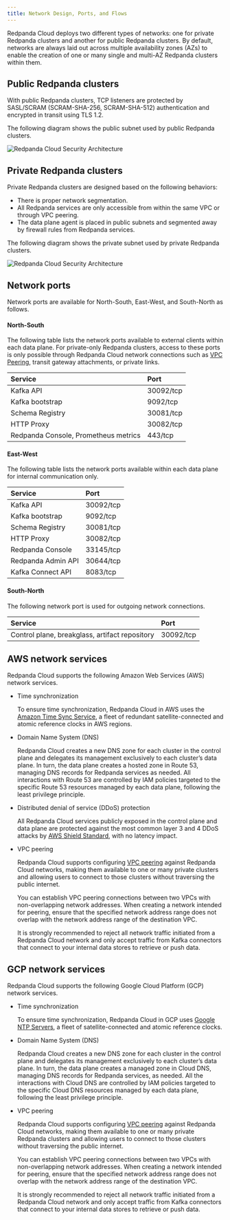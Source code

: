 ```yaml
---
title: Network Design, Ports, and Flows
---
```


<head>
    <meta name="title" content="Redpanda Cloud Network Design, Ports, and Flows  | Redpanda Docs"/>
    <meta name="description" content="Learn about Redpanda Cloud network design, including ports, and flows."/>
    <link rel="canonical" href="https://docs.redpanda.com/docs/deploy/deployment-option/cloud/security/cloud-security-network/" />
</head>

Redpanda Cloud deploys two different types of networks: one for private Redpanda
clusters and another for public Redpanda clusters. By default, networks are always
laid out across multiple availability zones (AZs) to enable the creation of one or
many single and multi-AZ Redpanda clusters within them.

## Public Redpanda clusters

With public Redpanda clusters, TCP listeners are protected by SASL/SCRAM
(SCRAM-SHA-256, SCRAM-SHA-512) authentication and encrypted in transit using TLS 1.2.

The following diagram shows the public subnet used by public Redpanda clusters.

![Redpanda Cloud Security Architecture](../../../../../static/img/cloud-public-networks.png)

## Private Redpanda clusters

Private Redpanda clusters are designed based on the following behaviors:

- There is proper network segmentation.
- All Redpanda services are only accessible from within the same VPC or through
  VPC peering.
- The data plane agent is placed in public subnets and segmented away by
  firewall rules from Redpanda services.

The following diagram shows the private subnet used by private Redpanda clusters.

![Redpanda Cloud Security Architecture](../../../../../static/img/cloud-private-network.png)

## Network ports

Network ports are available for North-South, East-West, and South-North as follows.

#### North-South

The following table lists the network ports available to external clients within
each data plane. For private-only Redpanda clusters, access to these ports is
only possible through Redpanda Cloud network connections such as [VPC Peering](../../vpc-peering),
transit gateway attachments, or private links.

| Service                                | Port                      |
| :--------------------------------------| :------------------------ |
| Kafka API                              | 30092/tcp                 |
| Kafka bootstrap                        | 9092/tcp                  |
| Schema Registry                        | 30081/tcp                 |
| HTTP Proxy                             | 30082/tcp                 |
| Redpanda Console, Prometheus metrics   | 443/tcp                   |

#### East-West

The following table lists the network ports available within each data plane for
internal communication only.

| Service                                | Port                      |
| :--------------------------------------| :------------------------ |
| Kafka API                              | 30092/tcp                 |
| Kafka bootstrap                        | 9092/tcp                  |
| Schema Registry                        | 30081/tcp                 |
| HTTP Proxy                             | 30082/tcp                 |
| Redpanda Console                       | 33145/tcp                 |
| Redpanda Admin API                     | 30644/tcp                 |
| Kafka Connect API                      | 8083/tcp                  |

#### South-North

The following network port is used for outgoing network connections.

| Service                                         | Port                      |
| :-----------------------------------------------| :------------------------ |
| Control plane, breakglass, artifact repository  | 30092/tcp                 |

## AWS network services

Redpanda Cloud supports the following Amazon Web Services (AWS) network services.

- Time synchronization

  To ensure time synchronization, Redpanda Cloud in AWS uses
  the [Amazon Time Sync Service](https://aws.amazon.com/about-aws/whats-new/2017/11/introducing-the-amazon-time-sync-service/),
  a fleet of redundant satellite-connected and atomic reference clocks in AWS
  regions.

- Domain Name System (DNS)

  Redpanda Cloud creates a new DNS zone for each cluster in the control plane
  and delegates its management exclusively to each cluster’s data plane. In turn,
  the data plane creates a hosted zone in Route 53, managing DNS records for
  Redpanda services as needed. All interactions with Route 53 are controlled
  by IAM policies targeted to the specific Route 53 resources managed by each data
  plane, following the least privilege principle.

- Distributed denial of service (DDoS) protection

  All Redpanda Cloud services publicly exposed in the control plane and data plane
  are protected against the most common layer 3 and 4 DDoS attacks by
  [AWS Shield Standard](https://aws.amazon.com/shield/features/#AWS_Shield_Standard),
  with no latency impact.

- VPC peering

  Redpanda Cloud supports configuring [VPC peering](../../vpc-peering) against
  Redpanda Cloud networks, making them available to one or many private
  clusters and allowing users to connect to those clusters without traversing the
  public internet.

  You can establish VPC peering connections between two VPCs with non-overlapping
  network addresses. When creating a network intended for peering,
  ensure that the specified network address range does not overlap with the network
  address range of the destination VPC.

  It is strongly recommended to reject all network traffic initiated from a Redpanda
  Cloud network and only accept traffic from Kafka connectors that connect to
  your internal data stores to retrieve or push data.

## GCP network services

Redpanda Cloud supports the following Google Cloud Platform (GCP) network services.

- Time synchronization

  To ensure time synchronization, Redpanda Cloud in GCP uses [Google NTP Servers](https://cloud.google.com/compute/docs/instances/configure-ntp#linux-chrony),
  a fleet of satellite-connected and atomic reference clocks.

- Domain Name System (DNS)

  Redpanda Cloud creates a new DNS zone for each cluster in the control plane
  and delegates its management exclusively to each cluster’s data plane. In turn,
  the data plane creates a managed zone in Cloud DNS, managing DNS records for
  Redpanda services, as needed. All the interactions with Cloud DNS are
  controlled by IAM policies targeted to the specific Cloud DNS resources managed
  by each data plane, following the least privilege principle.

- VPC peering

  Redpanda Cloud supports configuring [VPC peering](../../vpc-peering) against Redpanda Cloud networks,
  making them available to one or many private Redpanda clusters and allowing
  users to connect to those clusters without traversing the public internet.

  You can establish VPC peering connections between two VPCs with non-overlapping
  network addresses. When creating a network intended for peering,
  ensure that the specified network address range does not overlap with the network
  address range of the destination VPC.

  It is strongly recommended to reject all network traffic initiated from a Redpanda
  Cloud network and only accept traffic from Kafka connectors that connect to
  your internal data stores to retrieve or push data.
